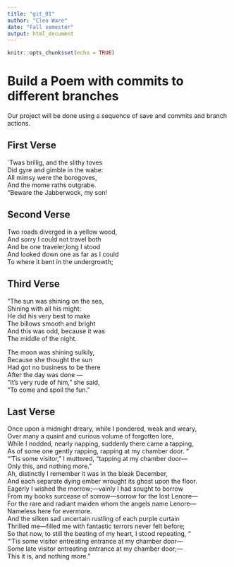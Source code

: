 ```yaml
---
title: "git_01"
author: "Cleo Ware"
date: "Fall semester"
output: html_document
---
```


```r
knitr::opts_chunk$set(echo = TRUE)
```
# Build a Poem with commits to different branches
Our project will be done using a sequence of save and commits and branch actions.
<!-- Do not modify or change any text in "!--" bracketed areas such as this --- these are instructions to
you, if you change any of this the git program will notice it and compromise your git merging strategy !-->

## First Verse 
<!--Put the first five lines of a poem by Lewis Carrol in this section!-->
`Twas brillig, and the slithy toves   
Did gyre and gimble in the wabe:   
All mimsy were the borogoves,   
And the mome raths outgrabe.      
"Beware the Jabberwock, my son!  

## Second Verse
<!--Put the first five lines of a poem by Robert Frost here!-->
Two roads diverged in a yellow wood,      
And sorry I could not travel both     
And be one traveler,long I stood    
And looked down one as far as I could   
To where it bent in the undergrowth; 

## Third Verse
<!--Put the first two verses of The Walrus and the Carpenter here!-->
"The sun was shining on the sea,  
Shining with all his might:  
He did his very best to make     
The billows smooth and bright    
And this was odd, because it was         
      The middle of the night.   

The moon was shining sulkily,    
      Because she thought the sun   
Had got no business to be there   
      After the day was done —   
"It's very rude of him," she said,   
      "To come and spoil the fun."    


## Last Verse
<!--Put a short poem you created using chatGPT of 20 to 30 lines,here!-->

 Once upon a midnight dreary, while I pondered, weak and weary,  
Over many a quaint and curious volume of forgotten lore,  
While I nodded, nearly napping, suddenly there came a tapping,  
As of some one gently rapping, rapping at my chamber door. “  
“'Tis some visitor,” I muttered, “tapping at my chamber door—  
Only this, and nothing more.”  
Ah, distinctly I remember it was in the bleak December,   
And each separate dying ember wrought its ghost upon the floor.   
Eagerly I wished the morrow;—vainly I had sought to borrow    
From my books surcease of sorrow—sorrow for the lost Lenore—   
For the rare and radiant maiden whom the angels name Lenore—  
Nameless here for evermore.    
And the silken sad uncertain rustling of each purple curtain   
Thrilled me—filled me with fantastic terrors never felt before;   
So that now, to still the beating of my heart, I stood repeating, “  
“'Tis some visitor entreating entrance at my chamber door—   
Some late visitor entreating entrance at my chamber door;—   
This it is, and nothing more.”   